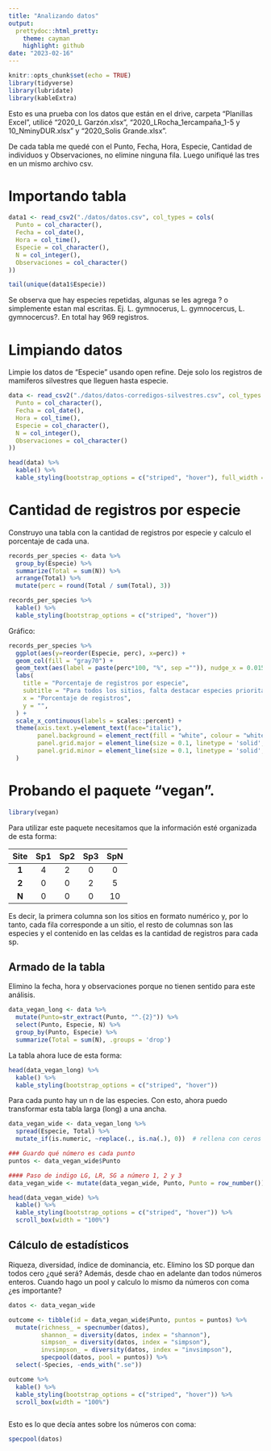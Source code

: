 ```yaml
---
title: "Analizando datos"
output:
  prettydoc::html_pretty:
    theme: cayman
    highlight: github
date: "2023-02-16"
---
```


```r
knitr::opts_chunk$set(echo = TRUE)
library(tidyverse)
library(lubridate)
library(kableExtra)
```

Esto es una prueba con los datos que están en el drive, carpeta "Planillas Excel", utilicé "2020_L Garzón.xlsx", "2020_LRocha_1ercampaña_1-5 y 10_NminyDUR.xlsx" y "2020_Solis Grande.xlsx".

De cada tabla me quedé con el Punto, Fecha, Hora, Especie, Cantidad de individuos y Observaciones, no elimine ninguna fila. Luego unifiqué las tres en un mismo archivo csv.

# Importando tabla

```r
data1 <- read_csv2("./datos/datos.csv", col_types = cols(
  Punto = col_character(),
  Fecha = col_date(),
  Hora = col_time(),
  Especie = col_character(),
  N = col_integer(),
  Observaciones = col_character()
))
```

```r
tail(unique(data1$Especie))
```

Se observa que hay especies repetidas, algunas se les agrega ? o simplemente estan mal escritas. Ej. L. gymnocerus, L. gymnocercus, L. gymnocercus?. En total hay 969 registros.

# Limpiando datos
Limpie los datos de "Especie" usando open refine. Deje solo los registros de mamiferos silvestres que lleguen hasta especie.

```r
data <- read_csv2("./datos/datos-corredigos-silvestres.csv", col_types = cols( 
  Punto = col_character(),
  Fecha = col_date(),
  Hora = col_time(),
  Especie = col_character(),
  N = col_integer(),
  Observaciones = col_character()
))
```


```r
head(data) %>% 
  kable() %>%
  kable_styling(bootstrap_options = c("striped", "hover"), full_width = F)
```

# Cantidad de registros por especie
Construyo una tabla con la cantidad de registros por especie y calculo el porcentaje de cada una.
```r
records_per_species <- data %>%
  group_by(Especie) %>% 
  summarize(Total = sum(N)) %>%
  arrange(Total) %>% 
  mutate(perc = round(Total / sum(Total), 3))
```

```r
records_per_species %>% 
  kable() %>%
  kable_styling(bootstrap_options = c("striped", "hover"))
```

Gráfico:
```r
records_per_species %>% 
  ggplot(aes(y=reorder(Especie, perc), x=perc)) +
  geom_col(fill = "gray70") +
  geom_text(aes(label = paste(perc*100, "%", sep ="")), nudge_x = 0.015, size=3.2) +
  labs(
    title = "Porcentaje de registros por especie",
    subtitle = "Para todos los sitios, falta destacar especies prioritarias o estados de conservaci0n",
    x = "Porcentaje de registros",
    y = "",
  ) +
  scale_x_continuous(labels = scales::percent) +
  theme(axis.text.y=element_text(face="italic"),
        panel.background = element_rect(fill = "white", colour = "white", size = 0.5, linetype = "solid"),
        panel.grid.major = element_line(size = 0.1, linetype = 'solid', colour = "#f2f2f2"),
        panel.grid.minor = element_line(size = 0.1, linetype = 'solid', colour = "#f2f2f2")
  )
```

# Probando el paquete "vegan".

```r
library(vegan)
```

Para utilizar este paquete necesitamos que la información esté organizada de esta forma:

| **Site** | **Sp1** | **Sp2** | **Sp3** | **SpN** |
|:--------:|:-------:|:-------:|:-------:|:-------:|
|   **1**  |    4    |    2    |    0    |    0    |
|   **2**  |    0    |    0    |    2    |    5    |
|   **N**  |    0    |    0    |    0    |    10   |

Es decir, la primera columna son los sitios en formato numérico y, por lo tanto, cada fila corresponde a un sitio, el resto de columnas son las especies y el contenido en las celdas es la cantidad de registros para cada sp.

## Armado de la tabla

Elimino la fecha, hora y observaciones porque no tienen sentido para este análisis.

```r
data_vegan_long <- data %>%
  mutate(Punto=str_extract(Punto, "^.{2}")) %>%
  select(Punto, Especie, N) %>% 
  group_by(Punto, Especie) %>% 
  summarize(Total = sum(N), .groups = 'drop')
```

La tabla ahora luce de esta forma:

```r
head(data_vegan_long) %>% 
  kable() %>%
  kable_styling(bootstrap_options = c("striped", "hover"))
```

Para cada punto hay un n de las especies. Con esto, ahora puedo transformar esta tabla larga (long) a una ancha.
```r
data_vegan_wide <- data_vegan_long %>% 
  spread(Especie, Total) %>% 
  mutate_if(is.numeric, ~replace(., is.na(.), 0))  # rellena con ceros los NA's

### Guardo qué número es cada punto
puntos <- data_vegan_wide$Punto 

#### Paso de indigo LG, LR, SG a número 1, 2 y 3
data_vegan_wide <- mutate(data_vegan_wide, Punto, Punto = row_number())
```

```r
head(data_vegan_wide) %>% 
  kable() %>%
  kable_styling(bootstrap_options = c("striped", "hover")) %>% 
  scroll_box(width = "100%")
```

## Cálculo de estadísticos

Riqueza, diversidad, índice de dominancia, etc. Elimino los SD porque dan todos cero ¿qué será? Además, desde chao en adelante dan todos números enteros. Cuando hago un pool y calculo lo mismo da números con coma ¿es importante?
```r
datos <- data_vegan_wide

outcome <- tibble(id = data_vegan_wide$Punto, puntos = puntos) %>% 
  mutate(richness_ = specnumber(datos),
         shannon_ = diversity(datos, index = "shannon"),
         simpson_ = diversity(datos, index = "simpson"),
         invsimpson_ = diversity(datos, index = "invsimpson"),
         specpool(datos, pool = puntos)) %>% 
  select(-Species, -ends_with(".se"))
```

```r
outcome %>% 
  kable() %>%
  kable_styling(bootstrap_options = c("striped", "hover")) %>% 
  scroll_box(width = "100%")
```

```r

```

Esto es lo que decía antes sobre los números con coma:


```r
specpool(datos)
```

